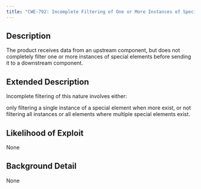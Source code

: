 ```yaml
---
title: "CWE-792: Incomplete Filtering of One or More Instances of Special Elements"
---
```


## Description
The product receives data from an upstream component, but does not completely filter one or more instances of special elements before sending it to a downstream component.

## Extended Description

Incomplete filtering of this nature involves either:

only filtering a single instance of a special element when more exist, or
not filtering all instances or all elements where multiple special elements exist.



## Likelihood of Exploit
None

## Background Detail
None
        